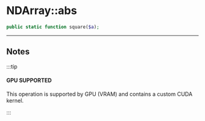 
# NDArray::abs

```php
public static function square($a);
```

---

## Notes

:::tip

#### GPU SUPPORTED
This operation is supported by GPU (VRAM) and contains a custom CUDA kernel.

:::
